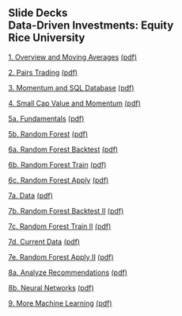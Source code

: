 ## Slide Decks<br>Data-Driven Investments: Equity<br>Rice University<br>


[1. Overview and Moving Averages](01-moving_averages.slides.html){target="_blank"} [(pdf)](pdfs/01-moving_averages.slides.pdf){target="_blank"}

[2. Pairs Trading](02-pairs.slides.html){target="_blank"} [(pdf)](pdfs/02-pairs.slides.pdf){target="_blank"}

[3. Momentum and SQL Database](03-momentum.slides.html){target="_blank"} [(pdf)](pdfs/03-momentum.slides.pdf){target="_blank"}

[4. Small Cap Value and Momentum](04-small_cap_value.slides.html){target="_blank"} [(pdf)](pdfs/04-small_cap_value.slides.pdf){target="_blank"}

[5a. Fundamentals](05a-fundamentals.slides.html){target="_blank"} [(pdf)](pdfs/05a-fundamentals.slides.pdf){target="_blank"}

[5b. Random Forest](05b-random_forest.slides.html){target="_blank"} [(pdf)](pdfs/05b-random_forest.slides.pdf){target="_blank"}

[6a. Random Forest Backtest](06a-random_forest_backtest.slides.html){target="_blank"} [(pdf)](pdfs/06a-random_forest_backtest.slides.pdf){target="_blank"}

[6b. Random Forest Train](06b-random_forest_train.slides.html){target="_blank"} [(pdf)](pdfs/06b-random_forest_train.slides.pdf){target="_blank"}

[6c. Random Forest Apply](06c-random_forest_apply.slides.html){target="_blank"} [(pdf)](pdfs/06c-random_forest_apply.slides.pdf){target="_blank"}

[7a. Data](07a-data.slides.html){target="_blank"} [(pdf)](pdfs/07a-data.slides.pdf){target="_blank"}

[7b. Random Forest Backtest II](07b-random_forest_backtest_ver2.slides.html){target="_blank"} [(pdf)](pdfs/07b-random_forest_backtest_ver2.slides.pdf){target="_blank"}

[7c. Random Forest Train II](07c-random_forest_train_ver2.slides.html){target="_blank"} [(pdf)](pdfs/07c-random_forest_train_ver2.slides.pdf){target="_blank"}

[7d. Current Data](07d-current_data.slides.html){target="_blank"} [(pdf)](pdfs/07d-current_data.slides.pdf){target="_blank"}

[7e. Random Forest Apply II](07e-random_forest_apply_ver2.slides.html){target="_blank"} [(pdf)](pdfs/07e-random_forest_apply_ver2.slides.pdf){target="_blank"}

[8a. Analyze Recommendations](08a-analyze_recommendations.slides.html){target="_blank"} [(pdf)](pdfs/08a-analyze_recommendations.slides.pdf){target="_blank"}

[8b. Neural Networks](08b-neural_nets.slides.html){target="_blank"} [(pdf)](pdfs/08b-neural_nets.slides.pdf){target="_blank"}

[9. More Machine Learning](09_more_ml.slides.html){target="_blank"} [(pdf)](pdfs/09_more_ml.slides.pdf){target="_blank"}